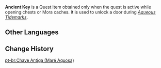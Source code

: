 {{Item Infobox
|title        = Ancient Key
|id           = 120378
|image        = Item Ancient Key (Aqueous Tidemarks).png
|type         = Quest Items
|description  = A key that can unlock the path leading into the ruins of the [[Liliacruces Forum]].<br>It has been submerged in water for a long time, but it hasn't decayed beyond recognition.
|source1      = Exquisite chest in ''[[Aqueous Tidemarks]]''
|source2      = Mora chest in ''Aqueous Tidemarks''
}}
'''Ancient Key''' is a Quest Item obtained only when the quest is active while opening chests or Mora caches. It is used to unlock a door during ''[[Aqueous Tidemarks]]''.

==Other Languages==
{{Other Languages|default_hidden=1
|en      = Ancient Key
|zhs     = 古老的钥匙
|zhs_rm  = Gǔlǎo de Yàoshi
|zht     = 古老的鑰匙
|zht_rm  = Gǔlǎo de Yàoshi
|ja      = 古い鍵
|ja_rm   = Furui Kage
|ko      = 아주 오래된 열쇠
|ko_rm   = 
|es      = Llave antigua
|fr      = Vieille clé
|ru      = Древний ключ
|th      = กุญแจโบราณ
|th_rm   = 
|vi      = Chìa Khóa Cổ Xưa
|de      = Alter Schlüssel
|id      = Kunci Tua
|pt      = Chave Antiga
|tr      = Kadim Anahtar
|it      = Chiave antica
}}

==Change History==
{{Change History|4.0}}

[[pt-br:Chave Antiga (Maré Aquosa)]]